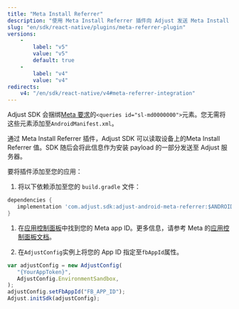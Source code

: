 ```yaml
---
title: "Meta Install Referrer"
description: "使用 Meta Install Referrer 插件向 Adjust 发送 Meta Install Referrer 信息。"
slug: "en/sdk/react-native/plugins/meta-referrer-plugin"
versions: 
    - 
        label: "v5"
        value: "v5"
        default: true
    - 
        label: "v4"
        value: "v4"
redirects: 
    v4: "/en/sdk/react-native/v4#meta-referrer-integration"
---
```

<callout type="note"> 

Adjust SDK 会捆绑[Meta 要求](https://developers.facebook.com/docs/app-ads/meta-install-referrer#step-1--add-the-meta-apps)的`<queries id="sl-md0000000">`元素。您无需将这些元素添加至`AndroidManifest.xml`。
</Callout> 

通过 Meta Install Referrer 插件，Adjust SDK 可以读取设备上的Meta Install Referrer 值。SDK 随后会将此信息作为安装 payload 的一部分发送至 Adjust 服务器。

要将插件添加至您的应用：

1. 将以下依赖添加至您的 `build.gradle` 文件：

```groovy
dependencies {
   implementation 'com.adjust.sdk:adjust-android-meta-referrer:$ANDROID_V5_VERSION'
}
```

1. 在[应用控制面板](https://developers.facebook.com/apps)中找到您的 Meta app ID。更多信息，请参考 Meta 的[应用控制面板文档](https://developers.facebook.com/docs/development/create-an-app/app-dashboard)。

2. 在`AdjustConfig`实例上将您的 App ID 指定至`fbAppId`属性。

```js
var adjustConfig = new AdjustConfig(
   "{YourAppToken}",
   AdjustConfig.EnvironmentSandbox,
);
adjustConfig.setFbAppId("FB_APP_ID");
Adjust.initSdk(adjustConfig);
```

